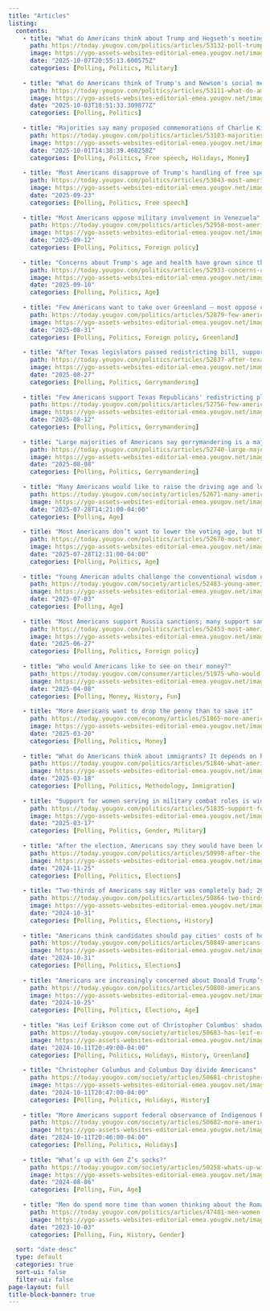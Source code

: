 ```yaml
---
title: "Articles"
listing:
  contents:
    - title: "What do Americans think about Trump and Hegseth's meeting with the generals and admirals?"
      path: https://today.yougov.com/politics/articles/53132-poll-trump-hegseth-meeting-generals-admirals-army-war
      image: https://ygo-assets-websites-editorial-emea.yougov.net/images/GettyImages-2238300792.original.jpg
      date: "2025-10-07T20:55:13.600575Z"
      categories: [Polling, Politics, Military]
    
    - title: "What do Americans think of Trump's and Newsom's social media?"
      path: https://today.yougov.com/politics/articles/53111-what-do-americans-think-of-trumps-and-newsoms-social-media
      image: https://ygo-assets-websites-editorial-emea.yougov.net/images/GettyImages-1063020944.original.jpg?pw=1200
      date: "2025-10-03T18:51:33.309877Z"
      categories: [Polling, Politics]
      
    - title: "Majorities say many proposed commemorations of Charlie Kirk go too far"
      path: https://today.yougov.com/politics/articles/53103-majorities-say-many-proposed-commemorations-of-charlie-kirk-go-too-far
      image: https://ygo-assets-websites-editorial-emea.yougov.net/images/GettyImages-487475982.original.jpg
      date: "2025-10-01T14:38:39.468258Z"
      categories: [Polling, Politics, Free speech, Holidays, Money]
    
    - title: "Most Americans disapprove of Trump's handling of free speech and a growing share say rights are eroding"
      path: https://today.yougov.com/politics/articles/53043-most-americans-disapprove-donald-trump-handling-free-speech-growing-share-say-rights-eroding-poll
      image: https://ygo-assets-websites-editorial-emea.yougov.net/images/Jimmy_Kimmel_GettyImages-2236195492_copy.original.jpg
      date: "2025-09-23"
      categories: [Polling, Politics, Free speech]
    
    - title: "Most Americans oppose military involvement in Venezuela"
      path: https://today.yougov.com/politics/articles/52958-most-americans-oppose-military-involvement-in-venezuela-maduro-poll
      image: https://ygo-assets-websites-editorial-emea.yougov.net/images/Navy_GettyImages-179438899_copy.original.jpg
      date: "2025-09-12"
      categories: [Polling, Politics, Foreign policy]
      
    - title: "Concerns about Trump's age and health have grown since the start of his second term"
      path: https://today.yougov.com/politics/articles/52933-concerns-about-trumps-age-and-health-have-grown-since-the-start-of-his-second-term
      image: https://ygo-assets-websites-editorial-emea.yougov.net/images/GettyImages-2232048025.original.jpg
      date: "2025-09-10"
      categories: [Polling, Politics, Age]
    
    - title: "Few Americans want to take over Greenland — most oppose covert operations and military action"
      path: https://today.yougov.com/politics/articles/52879-few-americans-want-to-take-over-greenland-most-oppose-covert-operations-military-action-poll
      image: https://ygo-assets-websites-editorial-emea.yougov.net/images/Greenland_GettyImages-2206689548_copy.original.jpg
      date: "2025-08-31"
      categories: [Polling, Politics, Foreign policy, Greenland]
    
    - title: "After Texas legislators passed redistricting bill, support rises for Democratic counter-gerrymandering"
      path: https://today.yougov.com/politics/articles/52837-after-texas-legislators-passed-redistricting-bill-support-rises-for-democratic-counter-gerrymandering
      image: https://ygo-assets-websites-editorial-emea.yougov.net/images/GettyImages-2230198335.original.jpg
      date: "2025-08-27"
      categories: [Polling, Politics, Gerrymandering]
      
    - title: "Few Americans support Texas Republicans' redistricting plan; opinions are split on the Democrats' move to stop it"
      path: https://today.yougov.com/politics/articles/52756-few-americans-support-texas-republicans-redistricting-plan-gerrymandering-opinions-split-democratic-lawmakers-move-stop-it-poll
      image: https://ygo-assets-websites-editorial-emea.yougov.net/images/Texas_Redistricting_GettyImages-2228953492_copy.original.jpg
      date: "2025-08-12"
      categories: [Polling, Politics, Gerrymandering]
    
    - title: "Large majorities of Americans say gerrymandering is a major problem, unfair, and should be illegal"
      path: https://today.yougov.com/politics/articles/52740-large-majorities-americans-say-gerrymandering-major-problem-unfair-should-be-illegal-redistricting-texas-california-poll
      image: https://ygo-assets-websites-editorial-emea.yougov.net/images/Gerrymandering_GettyImages-1138412200_copy.original.jpg
      date: "2025-08-08"
      categories: [Polling, Politics, Gerrymandering]
      
    - title: "Many Americans would like to raise the driving age and lower the drinking age"
      path: https://today.yougov.com/society/articles/52671-many-americans-would-like-to-raise-the-driving-age-and-lower-the-drinking-age
      image: https://ygo-assets-websites-editorial-emea.yougov.net/images/GettyImages-802236882.original.jpg
      date: "2025-07-28T14:21:00-04:00"
      categories: [Polling, Age]
    
    - title: "Most Americans don’t want to lower the voting age, but they do want younger presidents"
      path: https://today.yougov.com/politics/articles/52670-most-americans-dont-want-to-lower-the-voting-age-but-they-do-want-younger-presidents
      image: https://ygo-assets-websites-editorial-emea.yougov.net/images/GettyImages-1588099130.original.jpg
      date: "2025-07-28T12:31:00-04:00"
      categories: [Polling, Politics, Age]
    
    - title: "Young American adults challenge the conventional wisdom on tooth removal"
      path: https://today.yougov.com/society/articles/52483-young-american-adults-challenge-the-conventional-wisdom-on-tooth-removal
      image: https://ygo-assets-websites-editorial-emea.yougov.net/images/GettyImages-1303223544.original.jpg
      date: "2025-07-03"
      categories: [Polling, Age]
    
    - title: "Most Americans support Russia sanctions; many support sanctioning countries that buy Russian oil"
      path: https://today.yougov.com/politics/articles/52453-most-americans-support-russia-sanctions-many-support-sanctioning-countries-buy-russian-oil-gas-poll
      image: https://ygo-assets-websites-editorial-emea.yougov.net/images/Russia_Ukraine_war_GettyImages-1459651125_copy.original.jpg
      date: "2025-06-27"
      categories: [Polling, Politics, Foreign policy]
      
    - title: "Who would Americans like to see on their money?"
      path: https://today.yougov.com/consumer/articles/51975-who-would-americans-like-to-see-on-their-money
      image: https://ygo-assets-websites-editorial-emea.yougov.net/images/GettyImages-1327342315.original.jpg
      date: "2025-04-08"
      categories: [Polling, Money, History, Fun]
      
    - title: "More Americans want to drop the penny than to save it"
      path: https://today.yougov.com/economy/articles/51865-more-americans-want-to-drop-the-penny-than-to-save-it
      image: https://ygo-assets-websites-editorial-emea.yougov.net/images/GettyImages-1396258258.original.jpg
      date: "2025-03-20"
      categories: [Polling, Politics, Money]
      
    - title: "What do Americans think about immigrants? It depends on how you ask"
      path: https://today.yougov.com/politics/articles/51846-what-americans-think-about-immigrants-depends-on-how-you-ask-poll
      image: https://ygo-assets-websites-editorial-emea.yougov.net/images/immigration_GettyImages-1187191536_copy.original.jpg
      date: "2025-03-18"
      categories: [Polling, Politics, Methodology, Immigration]
      
    - title: "Support for women serving in military combat roles is widespread and growing"
      path: https://today.yougov.com/politics/articles/51835-support-for-women-military-combat-roles-widespread-growing-poll
      image: https://ygo-assets-websites-editorial-emea.yougov.net/images/women_in_military_GettyImages-1493024059_copy.original.jpg
      date: "2025-03-17"
      categories: [Polling, Politics, Gender, Military]
      
    - title: "After the election, Americans say they would have been less likely to vote for other Democrats than Harris in a matchup with Trump"
      path: https://today.yougov.com/politics/articles/50998-after-the-election-voters-less-likely-to-vote-for-other-democrats-than-harris
      image: https://ygo-assets-websites-editorial-emea.yougov.net/images/GettyImages-2166913421.original.jpg
      date: "2024-11-25"
      categories: [Polling, Politics, Elections]
      
    - title: "Two-thirds of Americans say Hitler was completely bad; 20% think Trump would say the same"
      path: https://today.yougov.com/politics/articles/50864-two-thirds-of-americans-say-hitler-was-completely-bad
      image: https://ygo-assets-websites-editorial-emea.yougov.net/images/GettyImages-2181408266.original.jpg
      date: "2024-10-31"
      categories: [Polling, Politics, Elections, History]
      
    - title: "Americans think candidates should pay cities' costs of hosting their rallies"
      path: https://today.yougov.com/politics/articles/50849-americans-think-candidates-should-pay-cities-costs-of-hosting-their-rallies
      image: https://ygo-assets-websites-editorial-emea.yougov.net/images/GettyImages-2182002244.original.jpg
      date: "2024-10-31"
      categories: [Polling, Politics, Elections]
      
    - title: "Americans are increasingly concerned about Donald Trump’s age and fitness for office"
      path: https://today.yougov.com/politics/articles/50808-americans-are-increasingly-concerned-about-donald-trumps-age-and-fitness-for-office
      image: https://ygo-assets-websites-editorial-emea.yougov.net/images/GettyImages-2179409248.original.jpg
      date: "2024-10-25"
      categories: [Polling, Politics, Elections, Age]
      
    - title: "Has Leif Erikson come out of Christopher Columbus' shadow?"
      path: https://today.yougov.com/society/articles/50683-has-leif-erikson-come-out-of-christopher-columbus-shadow
      image: https://ygo-assets-websites-editorial-emea.yougov.net/images/GettyImages-655082963.original.jpg
      date: "2024-10-11T20:49:00-04:00"
      categories: [Polling, Politics, Holidays, History, Greenland]
      
    - title: "Christopher Columbus and Columbus Day divide Americans"
      path: https://today.yougov.com/society/articles/50681-christopher-columbus-and-columbus-day-divide-americans
      image: https://ygo-assets-websites-editorial-emea.yougov.net/images/GettyImages-169961077_lm03usQ.original.jpg
      date: "2024-10-11T20:47:00-04:00"
      categories: [Polling, Politics, Holidays, History]
    
    - title: "More Americans support federal observance of Indigenous Peoples’ Day than of Columbus Day"
      path: https://today.yougov.com/society/articles/50682-more-americans-support-federal-observance-of-indigenous-peoples-day-than-columbus-day
      image: https://ygo-assets-websites-editorial-emea.yougov.net/images/GettyImages-859128590.original.jpg
      date: "2024-10-11T20:46:00-04:00"
      categories: [Polling, Politics, Holidays]
      
    - title: "What’s up with Gen Z’s socks?"
      path: https://today.yougov.com/society/articles/50258-whats-up-with-gen-zs-socks
      image: https://ygo-assets-websites-editorial-emea.yougov.net/images/GettyImages-95589596.original.jpg
      date: "2024-08-06"
      categories: [Polling, Fun, Age]
    
    - title: "Men do spend more time than women thinking about the Roman Empire — and World War II"
      path: https://today.yougov.com/politics/articles/47481-men-women-thinking-about-the-roman-empire-poll
      image: https://ygo-assets-websites-editorial-emea.yougov.net/images/roman-empire.original.jpg
      date: "2023-10-03"
      categories: [Polling, Fun, History, Gender]
  
  sort: "date desc"
  type: default
  categories: true
  sort-ui: false
  filter-ui: false
page-layout: full
title-block-banner: true
---
```

